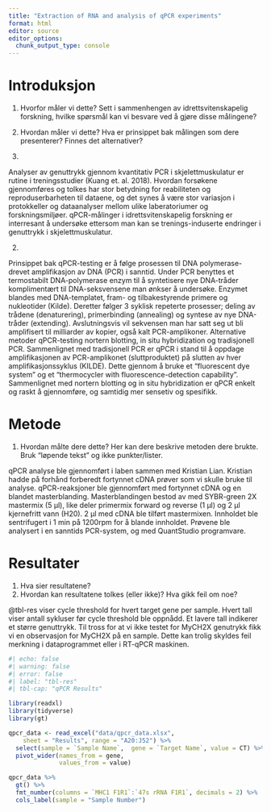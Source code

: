 ```yaml
---
title: "Extraction of RNA and analysis of qPCR experiments"
format: html
editor: source
editor_options: 
  chunk_output_type: console
---
```


# Introduksjon

1.  Hvorfor måler vi dette? Sett i sammenhengen av idrettsvitenskapelig forskning, hvilke spørsmål kan vi besvare ved å gjøre disse målingene?
2.  Hvordan måler vi dette? Hva er prinsippet bak målingen som dere presenterer? Finnes det alternativer?

1.

Analyser av genuttrykk gjennom kvantitativ PCR i skjelettmuskulatur er rutine i treningsstudier (Kuang et. al. 2018). Hvordan forsøkene gjennomføres og tolkes har stor betydning for reabiliteten og reproduserbarheten til dataene, og det synes å være stor variasjon i protokkeller og dataanalyser mellom ulike laberatoriumer og forskningsmiljøer. qPCR-målinger i idrettsvitenskapelig forskning er interresant å undersøke ettersom man kan se trenings-induserte endringer i genuttrykk i skjelettmuskulatur.

2.

Prinsippet bak qPCR-testing er å følge prosessen til DNA polymerase-drevet amplifikasjon av DNA (PCR) i sanntid. Under PCR benyttes et termostabilt DNA-polymerase enzym til å syntetisere nye DNA-tråder komplimentært til DNA-seksvensene man ønkser å undersøke. Enzymet blandes med DNA-templatet, fram- og tilbakestyrende primere og nukleotider (Kilde). Deretter følger 3 syklisk repeterte prosesser; deling av trådene (denaturering), primerbinding (annealing) og syntese av nye DNA-tråder (extending). Avslutningsvis vil sekvensen man har satt seg ut bli amplifisert til milliarder av kopier, også kalt PCR-amplikoner. 
Alternative metoder qPCR-testing nortern blotting, in situ hybridization og tradisjonell PCR. Sammenlignet med tradisjonell PCR er qPCR i stand til å oppdage amplifikasjonen av PCR-amplikonet (sluttproduktet) på slutten av hver amplifikasjonssyklus (KILDE). Dette gjennom å bruke et "fluorescent dye system" og et "thermocycler with fluorescence-detection capability". Sammenlignet med nortern blotting og in situ hybridization er qPCR enkelt og raskt å gjennomføre, og samtidig mer sensetiv og spesifikk.


# Metode

1.  Hvordan målte dere dette? Her kan dere beskrive metoden dere brukte. Bruk "løpende tekst" og ikke punkter/lister.

qPCR analyse ble gjennomført i laben sammen med Kristian Lian. Kristian hadde på forhånd forberedt fortynnet cDNA prøver som vi skulle bruke til analyse. qPCR-reaksjoner ble gjennomført med fortynnet cDNA og en blandet masterblanding. Masterblandingen bestod av med SYBR-green 2X mastermix (5 μl), like deler primermix forward og reverse (1 μl) og 2 μl kjernefritt vann (H20). 2 μl med cDNA ble tilført mastermixen. Innholdet ble sentrifugert i 1 min på 1200rpm for å blande innholdet. Prøvene ble analysert i en sanntids PCR-system, og med QuantStudio programvare.

# Resultater

1.  Hva sier resultatene?
2.  Hvordan kan resultatene tolkes (eller ikke)? Hva gikk feil om noe?

@tbl-res viser cycle threshold for hvert target gene per sample. Hvert tall viser antall sykluser før cycle threshold ble oppnådd. Et lavere tall indikerer et større genuttrykk. Til tross for at vi ikke testet for MyCH2X genutrykk fikk vi en observasjon for MyCH2X på en sample. Dette kan trolig skyldes feil merkning i dataprogrammet eller i RT-qPCR maskinen.

```r
#| echo: false
#| warning: false
#| error: false
#| label: "tbl-res"
#| tbl-cap: "qPCR Results"

library(readxl)
library(tidyverse)
library(gt)

qpcr_data <- read_excel("data/qpcr_data.xlsx", 
    sheet = "Results", range = "A20:J52") %>% 
  select(sample = `Sample Name`,  gene = `Target Name`, value = CT) %>% 
  pivot_wider(names_from = gene,
              values_from = value)

qpcr_data %>% 
  gt() %>% 
  fmt_number(columns = `MHC1 F1R1`:`47s rRNA F1R1`, decimals = 2) %>% 
  cols_label(sample = "Sample Number")
```

